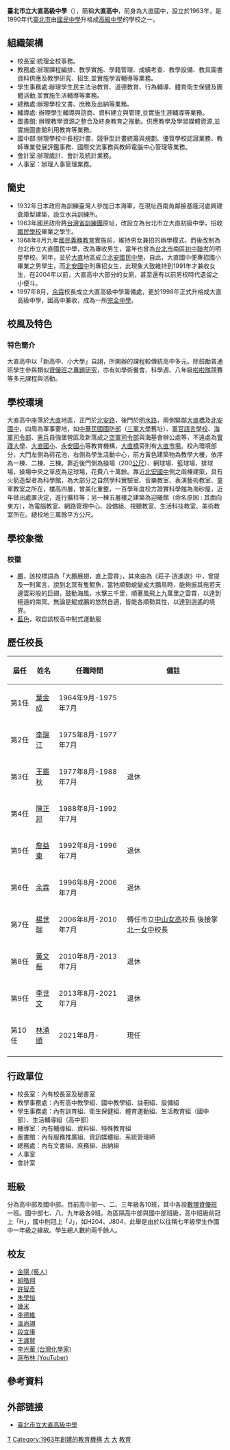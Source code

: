 {{unreferenced|time=2020-12-11T07:03:50+00:00}}
{{Infobox_School
| name = 臺北市立大直高級中學
| other_name = Taipei Municipal Dazhi High School
| logo = [[File:DZSHlogo.gif|250px]]
| image = [[File:Dazhi_High_School_20120701.jpg|250px]]
| image_caption = 大直高中校門
| address = {{flagicon|TWN}}[[臺北市|臺北市]][[中山區_(臺北市)|中山區]]北安路420號
| type = 市立[[完全中學|完全中學]]
| established = 1963年臺北市立大直初級中學<br>1968年臺北市立大直國民中學<br>1998年臺北市立大直高級中學
| district = [[臺北市|臺北市]][[中山區_(臺北市)|中山區]]
| principal = 林湧順<ref>[https://web.dcsh.tp.edu.tw/node/28835 校長室].臺北市立大直高級中學</ref>
| staff = 26人<ref name="high_school_data_109"/>
| faculty = 145人<ref name="high_school_data_109"/>
| grades = 國一到國三<br>高一到高三
| gender = [[男女合校|男女合校]]
| enrollment = 高中部1,065人<br>國中部754人<ref name="high_school_data_109"/>
| classes = 高中部30班<br>國中部27班<ref name="high_school_data_109"/>
| area = 34,468平方公尺<ref name="high_school_data_109">{{Cite web|url=https://depart.moe.edu.tw/eD4500/News_Content.aspx?n=48EBDB3B9D51F2B8&sms=F78B10654B1FDBB5&s=FB5F758C2022DD39|title=高級中等學校概況統計 (109學年度)|author=中華民國教育部統計處|language=zh-tw|accessdate=2022-02-13}}</ref>
| motto = 
| athletics = 
| number = +886-2-2533-4017
| website = {{url|https://web.dcsh.tp.edu.tw/}}
| coordinates = {{Coord|25.07886|121.543375|display=inline,title}}
| pushpin_map = Taiwan Taipei
}}

'''臺北市立大直高級中學'''（{{Lang-en|Taipei Municipal Dazhi High School}}），簡稱'''大直高中'''，前身為大直國中，設立於1963年，是1990年代[[臺北市|臺北市]]由[[國民中學|國民中學]]升格成[[高級中學|高級中學]]的學校之一。

==組織架構==
*校長室:統理全校事務。
*教務處:辦理課程編排、教學實施、學籍管理、成績考查、教學設備、教具圖書資料供應及教學研究、招生,並實施學習輔導等業務。
*學生事務處:辦理學生民主法治教育、道德教育、行為輔導、體育衛生保健及團體活動,並實施生活輔導等業務。
*總務處:辦理學校文書、庶務及出納等業務。
*輔導處: 辦理學生輔導與諮商、資料建立與管理,並實施生涯輔導等業務。
*圖書館: 辦理教學資源之整合及終身教育之推動。供應教學及學習媒體資源,並實施圖書館利用教育等業務。
*國中部:辦理學校中長程計畫、競爭型計畫統籌與規劃、優質學校認證業務、教師專業發展評鑑事務、國際交流事務與教師電腦中心管理等業務。
*會計室:辦理歲計、會計及統計業務。
*人事室：辦理人事管理業務。

==簡史==
* 1932年日本政府為訓練臺灣人參加日本海軍，在現址西南角鄰接基隆河處興建倉庫型建築，設立水兵訓練所。
* 1963年國民政府將[[台灣省訓練團|台灣省訓練團]]原址，改設立為台北市立大直初級中學，招收[[國民學校|國民學校]]畢業之學生。
* 1968年8月九年[[國民義務教育|國民義務教育]]實施前，維持男女兼招的辦學模式，而後改制為台北市立大直國民中學，改為專收男生，當年也曾為[[台北市|台北市]]南區[[初中聯考|初中聯考]]的明星學校。同年，並於[[大直|大直]]地區成立[[北安國民中學|北安國民中學]]，自此，大直國中便專招國小畢業之男學生，而[[北安國中|北安國中]]則專招女生，此現象大致維持到1991年才兼收女生，在2004年以前，大直高中大部分的女廁，甚至還有以前男校時代遺留之小便斗。
* 1997年8月，[[余霖|余霖]]校長成立大直高級中學籌備處，更於1998年正式升格成大直高級中學，國高中兼收，成為一所[[完全中學|完全中學]]。

==校風及特色==
=== 特色簡介 ===
大直高中以「新高中、小大學」自詡，所開辦的課程較傳統高中多元。除鼓勵普通班學生參與類似[[資優班|資優班]]之[[專題研究|專題研究]]，亦有如學術餐會、科學週、八年級[[啦啦隊|啦啦隊]]競賽等多元課程與活動。

==學校環境==
大直高中座落於[[大直|大直]]地區，正門於[[北安路_(台北市)|北安路]]，後門於[[明水路|明水路]]，兩側緊鄰[[大直橋|大直橋]]及[[北安國中|北安國中]]，四周為軍事要地，如[[中華民國國防部|中華民國國防部]]（[[三軍大學|三軍大學]]舊址）、[[軍官語言學校|軍官語言學校]]、[[國防部海軍司令部|海軍司令部]]、[[憲兵|憲兵]]自強堡營區及新落成之[[國防部空軍司令部|空軍司令部]]與海基會辦公處等，不遠處為[[實踐大學|實踐大學]]、[[大直國小|大直國小]]、[[永安國小|永安國小]]等教育機構，[[大直橋|大直橋]]旁則有[[大直市場|大直市場]]。校內環境部分，大門左側為荷花池，右側為學生活動中心，前方黃色建築物為教學大樓，依序為一棟、二棟、三棟。靠近後門側為操場（200[[公尺|公尺]]）、網球場、籃球場、排球場，操場中央之草皮為足球場，花費八十萬餘。靠近[[北安國中|北安國中]]側之兩棟建築，具有火箭造型者為科學館，為大部分之自然學科實驗室、音樂教室、表演藝術教室、童軍教室之所在，樓高四層，曾美化重整，一百學年度校方證實科學館為海砂屋，近年做出處置決定，進行擴柱等；另一棟五層樓之建築為迎曦館（命名原因 : 其面向東方），為電腦教室、網路管理中心、設備組、視聽教室、生活科技教室、美術教室所在。總校地三萬餘平方公尺。

==學校象徵==

=== 校徽 ===
* [[鵬|鵬]]，該校標語為「大鵬展翅，直上雲霄」，其來由為《莊子‧逍遙遊》中，曾提及一則寓言，說到北冥有隻鯤魚，當牠順勢蛻變成大鵬鳥時，能夠振其宛若天邊雲彩般的巨翅，鼓動海風，水擊三千里，順著風飛上九萬里之雲霄，以達到極遠的南冥。無論是鯤或鵬的悠然自適，皆能各順勢其性，以達到逍遙的境界。
* [[藍色|藍色]]，取自該校高中制式運動服

==歷任校長==
{|class="wikitable" cellspacing="0"
!屆任||姓名||任職時間||備註
|-
|第1任||[[葉金成|葉金成]]||1964年9月-1975年7月||
|-
|第2任||[[李瑞江|李瑞江]]||1975年8月-1977年7月||
|-
|第3任||[[王鑑秋|王鑑秋]]||1977年8月-1988年7月||退休
|-
|第4任||[[陳正邦|陳正邦]]||1988年8月-1992年7月||
|-
|第5任||[[詹益東|詹益東]]||1992年8月-1996年7月||退休
|-
|第6任||[[余霖|余霖]]||1996年8月-2006年7月||退休
|-
|第7任||[[楊世瑞|楊世瑞]]||2006年8月-2010年7月||轉任市立[[臺北市立中山女子高級中學|中山女高]]校長
後接掌[[臺北市立第一女子高級中學|北一女中]]校長
|-
|第8任||[[黃文振|黃文振]]||2010年8月-2013年7月||退休
|-
|第9任||[[李世文|李世文]]||2013年8月-2021年7月||退休
|-
|第10任||[[林湧順|林湧順]]||2021年8月-||現任
|-
|}

== 行政單位 ==
*校長室：內有校長室及秘書室
*教學事務處：內有高中教學組、國中教學組、註冊組、設備組  
*學生事務處：內有訓育組、衛生保健組、體育運動組、生活教育組（國中部）、生活輔導組（高中部）
*輔導室：內有輔導組、資料組、特殊教育組 
*圖書館：內有服務推廣組、資訊媒體組、系統管理師 
*總務處：內有文書組、庶務組、出納組  
*人事室
*會計室

==班級==
分為高中部及國中部。目前高中部一、二、三年級各10班，其中各設[[高中資優班|數理資優班]]一班。國中部七、八、九年級各9班。為區隔高中部與國中部班級，高中班級前冠上「H」，國中則冠上「J」，如H204、J804，此舉是由於以往稱七年級學生作國中一年級之緣故。學生總人數約兩千餘人。

== 校友 ==
*[[金陽_(藝人)|金陽 (藝人)]]
*[[胡皓翔|胡皓翔]]
*[[許智彥|許智彥]]
*[[朱學恒|朱學恒]]
*[[幾米|幾米]]
*[[李德維|李德維]]
*[[溫尚翊|溫尚翊]]
*[[段宜康|段宜康]]
*[[王識賢|王識賢]]
*[[李光華_(台灣化學家)|李光華 (台灣化學家)]]
*[[哥布林_(YouTuber)|哥布林 (YouTuber)]]

==參考資料==
{{reflist}}

==外部链接==
* [https://web.dcsh.tp.edu.tw/ 臺北市立大直高級中學] {{Wayback|url=https://web.dcsh.tp.edu.tw/ |date=20170210141239 }}
{{臺北市高級中等學校}}
{{臺北市國民中小學}}
{{Portal bar|臺灣|臺北|教育}}

[[Category:1963年台灣建立|T]]
[[Category:1963年創建的教育機構|Category:1963年創建的教育機構]]
[[Category:臺北市立普通型高級中等學校|大]]
[[Category:臺北市立國民中學|大]]
[[Category:中山區_(臺北市)|教育]]